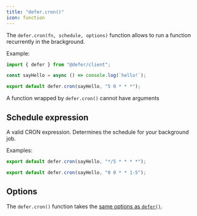 ```yaml
---
title: "defer.cron()"
icon: function
---
```


The `defer.cron(fn, schedule, options)` function allows to run a function
recurrently in the brackground.

Example:

```ts
import { defer } from "@defer/client";

const sayHello = async () => console.log(`hello!`);

export default defer.cron(sayHello, "5 0 * * *");
```

<Warning>A function wrapped by `defer.cron()` cannot have arguments</Warning>

## Schedule expression

<ResponseField name="schedule" type="string">
A valid CRON expression. Determines the schedule for your background job.

Examples:

  <CodeGroup>

```ts Every 5 minutes
export default defer.cron(sayHello, "*/5 * * * *");
```

```ts Every weekday from Monday to Friday
export default defer.cron(sayHello, "0 0 * * 1-5");
```

  </CodeGroup>

</ResponseField>

## Options

The `defer.cron()` function takes the
[same options as `defer()`](/references/defer-client/defer#options).
